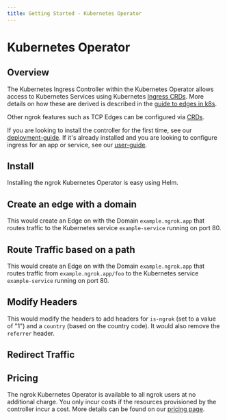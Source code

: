 ```yaml
---
title: Getting Started - Kubernetes Operator
---
```








# Kubernetes Operator

## Overview

The Kubernetes Ingress Controller within the Kubernetes Operator allows access to Kubernetes Services using Kubernetes [Ingress CRDs](https://kubernetes.io/docs/concepts/services-networking/ingress/). More details on how these are derived is described in the [guide to edges in k8s](/docs/k8s/with-edges).

Other ngrok features such as TCP Edges can be configured via [CRDs](/docs/k8s/crds).

If you are looking to install the controller for the first time, see our [deployment-guide](/docs/k8s/deployment-guide/).
If it's already installed and you are looking to configure ingress for an app or service, see our [user-guide](/docs/k8s/user-guide/).

## Install

Installing the ngrok Kubernetes Operator is easy using Helm.

<K8sIngressInstallExample />

## Create an edge with a domain

This would create an Edge on with the Domain `example.ngrok.app` that routes traffic to the Kubernetes service `example-service` running on port 80.

<StaticDomainKubernetesExample />

## Route Traffic based on a path

This would create an Edge on with the Domain `example.ngrok.app` that routes traffic from `example.ngrok.app/foo` to the Kubernetes service `example-service` running on port 80.

<StaticDomainKubernetesPathExample />

## Modify Headers

This would modify the headers to add headers for `is-ngrok` (set to a value of "1") and a `country` (based on the country code). It would also remove the `referrer` header.

<K8sIngressModifyHeadersExample />

## Redirect Traffic

<K8sIngressRedirectExample />

## Pricing

The ngrok Kubernetes Operator is available to all ngrok users at no
additional charge. You only incur costs if the resources provisioned by the
controller incur a cost. More details can be found on our [pricing page](https://ngrok.com/pricing).
